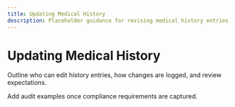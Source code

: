 ```yaml
---
title: Updating Medical History
description: Placeholder guidance for revising medical history entries.
---
```


# Updating Medical History

Outline who can edit history entries, how changes are logged, and review expectations.

Add audit examples once compliance requirements are captured.
